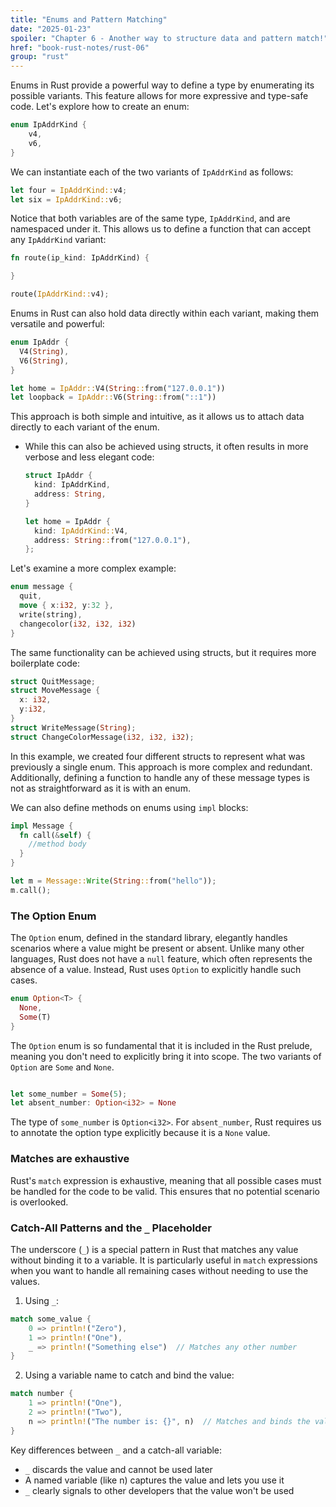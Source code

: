 ```yaml
---
title: "Enums and Pattern Matching"
date: "2025-01-23"
spoiler: "Chapter 6 - Another way to structure data and pattern match!"
href: "book-rust-notes/rust-06"
group: "rust"
---
```


Enums in Rust provide a powerful way to define a type by enumerating its possible variants. This feature allows for more expressive and type-safe code. Let's explore how to create an enum:

```rust
enum IpAddrKind {
    v4,
    v6,
}
```

We can instantiate each of the two variants of `IpAddrKind` as follows:

```rust
let four = IpAddrKind::v4;
let six = IpAddrKind::v6;
```

Notice that both variables are of the same type, `IpAddrKind`, and are namespaced under it. This allows us to define a function that can accept any `IpAddrKind` variant:

```rust
fn route(ip_kind: IpAddrKind) {

}

route(IpAddrKind::v4);
```

Enums in Rust can also hold data directly within each variant, making them versatile and powerful:

```rust
enum IpAddr {
  V4(String),
  V6(String),
}

let home = IpAddr::V4(String::from("127.0.0.1"))
let loopback = IpAddr::V6(String::from("::1"))
```

This approach is both simple and intuitive, as it allows us to attach data directly to each variant of the enum.

- While this can also be achieved using structs, it often results in more verbose and less elegant code:

  ```rust
  struct IpAddr {
    kind: IpAddrKind,
    address: String,
  }

  let home = IpAddr {
    kind: IpAddrKind::V4,
    address: String::from("127.0.0.1"),
  };
  ```

Let's examine a more complex example:

```rust
enum message {
  quit,
  move { x:i32, y:32 },
  write(string),
  changecolor(i32, i32, i32)
}
```

The same functionality can be achieved using structs, but it requires more boilerplate code:

```rust
struct QuitMessage;
struct MoveMessage {
  x: i32,
  y:i32,
}
struct WriteMessage(String);
struct ChangeColorMessage(i32, i32, i32);
```

In this example, we created four different structs to represent what was previously a single enum. This approach is more complex and redundant. Additionally, defining a function to handle any of these message types is not as straightforward as it is with an enum.

We can also define methods on enums using `impl` blocks:

```rust
impl Message {
  fn call(&self) {
    //method body
  }
}

let m = Message::Write(String::from("hello"));
m.call();
```

### The Option Enum

The `Option` enum, defined in the standard library, elegantly handles scenarios where a value might be present or absent. Unlike many other languages, Rust does not have a `null` feature, which often represents the absence of a value. Instead, Rust uses `Option` to explicitly handle such cases.

```rust
enum Option<T> {
  None,
  Some(T)
}
```

The `Option` enum is so fundamental that it is included in the Rust prelude, meaning you don't need to explicitly bring it into scope. The two variants of `Option` are `Some` and `None`.

```rust

let some_number = Some(5);
let absent_number: Option<i32> = None

```

The type of `some_number` is `Option<i32>`. For `absent_number`, Rust requires us to annotate the option type explicitly because it is a `None` value.

### Matches are exhaustive

Rust's `match` expression is exhaustive, meaning that all possible cases must be handled for the code to be valid. This ensures that no potential scenario is overlooked.

### Catch-All Patterns and the `_` Placeholder

The underscore (`_`) is a special pattern in Rust that matches any value without binding it to a variable. It is particularly useful in `match` expressions when you want to handle all remaining cases without needing to use the values.

1. Using `_`:

```rust
match some_value {
    0 => println!("Zero"),
    1 => println!("One"),
    _ => println!("Something else")  // Matches any other number
}
```

2. Using a variable name to catch and bind the value:

```rust
match number {
    1 => println!("One"),
    2 => println!("Two"),
    n => println!("The number is: {}", n)  // Matches and binds the value to 'n'
}
```

Key differences between `_` and a catch-all variable:

- `_` discards the value and cannot be used later
- A named variable (like n) captures the value and lets you use it
- `_` clearly signals to other developers that the value won't be used
